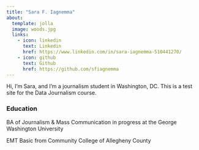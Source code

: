 ```yaml
---
title: "Sara F. Iagnemma"
about:
  template: jolla
  image: woods.jpg
  links:
    - icon: linkedin
      text: Linkedin
      href: https://www.linkedin.com/in/sara-iagnemma-510441270/
    - icon: github
      text: Github
      href: https://github.com/sfiagnemma
---
```


Hi, I'm Sara, and I'm a journalism student in Washington, DC. 
This is a test site for the Data Journalism course. 

### Education

BA of Journalism & Mass Communication in progress at the George Washington University

EMT Basic from Community College of Allegheny County







